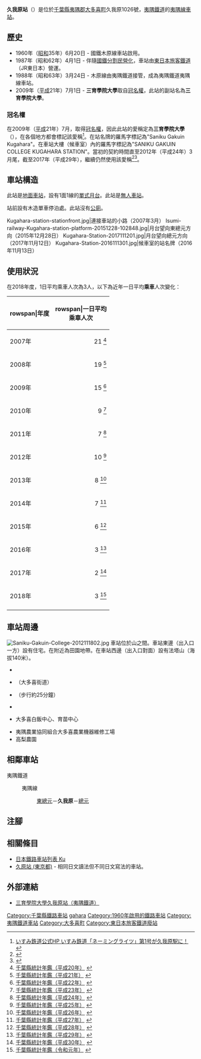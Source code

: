 {{NoteTA|G1=Transport
|T=zh-hans:久我原站;zh-hk:久我原站;zh-tw:久我原車站;
|1=zh-hans:久我原站;zh-hk:久我原站;zh-tw:久我原車站;
}}
{{Infobox station
|公司色 = yellow |namecolour = black
|站名 = 久我原
|圖片 = Isumi-railway-Kugahara-station-entrance-20151228-102718(cropped).jpg
|圖片說明 = 車站出入口與候車室（2015年12月28日）
|日文原名 = 久我原
|平假名 = くがはら
|羅馬拼音 = Kugahara
|副站名 = 三育學院大學
|電報略號 = クカ
|所在地 = {{JPN}}[[千葉縣|千葉縣]][[夷隅郡|夷隅郡]][[大多喜町|大多喜町]]久我原1026號
|座標 = {{coord|35|15|1.0|N|140|14|51.7|E|type:railwaystation_region:JP-24|display=inline,title}}
|車站構造 = [[地面車站|地面車站]]
|月台配置 = 1面1線
|啟用年月日 = 1960年（[[昭和|昭和]]35年）6月20日
|廢站年月日 = 
|乘客人數 = 3
|上下車人次 = 
|統計年度 = 2018
|轉車 = 
|全寬備註 = [[無人車站|無人車站]]
|adjacent = {{Adjacent stations|system=夷隅鐵道|line=夷隅線|left=東總元|right=總元|note-left=1.2km|note-mid=距離[[大原站_(千葉縣)|大原]]20.8km|note-right=1.4km}}
}}
'''久我原站'''（{{jpn|j=久我原駅|hg=くがはらえき|rm=Kugahara eki|f=y}}）是位於[[千葉縣|千葉縣]][[夷隅郡|夷隅郡]][[大多喜町|大多喜町]]久我原1026號，[[夷隅鐵道|夷隅鐵道]]的[[夷隅線|夷隅線]][[鐵路車站|車站]]。

== 歷史 ==
* 1960年（[[昭和|昭和]]35年）6月20日 - 國鐵木原線車站啟用。
* 1987年（昭和62年）4月1日 - 伴隨[[國鐵分割民營化|國鐵分割民營化]]，車站由[[東日本旅客鐵道|東日本旅客鐵道]]（JR東日本）營運。
* 1988年（昭和63年）3月24日 - 木原線由夷隅鐵道接管，成為夷隅鐵道夷隅線車站。
* 2009年（[[平成|平成]]21年）7月1日 - '''三育學院大學'''取自[[冠名權|冠名權]]，此站的副站名為'''三育學院大學'''。

=== 冠名權 ===
在2009年（[[平成|平成]]21年）7月，{{Translink|ja|三育学院大学|三育學院大學}}取得[[冠名權|冠名權]]，因此此站的愛稱定為'''三育學院大學'''（{{jpn|j=三育学院大学}}），在各個地方都會標記該愛稱<ref>[http://www.isumirail.co.jp/sponsor/namingrights/kugahara/index.html いすみ鉄道公式HP いすみ鉄道「ネーミングライツ」第1号が久我原駅に！] {{Wayback|url=http://www.isumirail.co.jp/sponsor/namingrights/kugahara/index.html |date=20100514185911 }}{{ja icon}}</ref>。在站名牌的羅馬字標記為"Saniku Gakuin Kugahara"。在車站大樓（候車室）內的羅馬字標記為"SANIKU GAKUIN COLLEGE KUGAHARA STATION"。當初的契約時間直至2012年（平成24年）3月尾，截至2017年（平成29年），繼續仍然使用該愛稱<ref>{{Cite web |url=http://www.isumirail.co.jp/ensen/stations/kugahara/index.html |title=三育学院大学久我原駅（いすみ鉄道） |accessdate=2021-01-11 |archive-date=2018-02-25 |archive-url=https://web.archive.org/web/20180225121759/http://www.isumirail.co.jp/ensen/stations/kugahara/index.html |dead-url=no }}</ref><ref>{{Cite web|title=ネーミングライツ募集 いすみ鉄道株式会社|url=https://www.isumirail.co.jp/namingrights.html|website=www.isumirail.co.jp|accessdate=2019-12-09|language=ja|archive-date=2019-06-22|archive-url=https://web.archive.org/web/20190622032840/https://www.isumirail.co.jp/namingrights.html|dead-url=no}}</ref>。

== 車站構造 ==
此站是[[地面車站|地面車站]]，設有1面1線的[[單式月台|單式月台]]。此站是[[無人車站|無人車站]]。

站前設有木造單車停泊處。此站沒有[[公廁|公廁]]。
<gallery>
Kugahara-station-stationfront.jpg|連接車站的小路（2007年3月）
Isumi-railway-Kugahara-station-platform-20151228-102848.jpg|月台望向東總元方向（2015年12月28日）
Kugahara-Station-2017111201.jpg|月台望向總元方向（2017年11月12日）
Kugahara-Station-2016111301.jpg|候車室的站名牌（2016年11月13日）
</gallery>

== 使用狀況 ==
在2018年度，1日平均乘車人次為3人，以下為近年一日平均'''乘車'''人次變化：

{| class="wikitable sortable"
|-
!rowspan|年度
!rowspan|一日平均<br>乘車人次
|-
|2007年
|style="text-align:right;"|21 <ref>[http://www.pref.chiba.lg.jp/toukei/toukeidata/nenkan/nenkan-h20.html#11 千葉縣統計年鑑（平成20年）] {{Wayback|url=http://www.pref.chiba.lg.jp/toukei/toukeidata/nenkan/nenkan-h20.html#11 |date=20170830194920 }}{{ja icon}}</ref>
|-
|2008年
|style="text-align:right;"|19 <ref>[http://www.pref.chiba.lg.jp/toukei/toukeidata/nenkan/nenkan-h21/index.html#a11 千葉縣統計年鑑（平成21年）] {{Wayback|url=http://www.pref.chiba.lg.jp/toukei/toukeidata/nenkan/nenkan-h21/index.html#a11 |date=20170830234256 }}{{ja icon}}</ref>
|-
|2009年
|style="text-align:right;"|15 <ref>[http://www.pref.chiba.lg.jp/toukei/toukeidata/nenkan/nenkan-h22/index.html#a11 千葉縣統計年鑑（平成22年）] {{Wayback|url=http://www.pref.chiba.lg.jp/toukei/toukeidata/nenkan/nenkan-h22/index.html#a11 |date=20170830195836 }}{{ja icon}}</ref>
|-
|2010年
|style="text-align:right;"|9 <ref>[http://www.pref.chiba.lg.jp/toukei/toukeidata/nenkan/nenkan-h23/index.html#a11 千葉縣統計年鑑（平成23年）] {{Wayback|url=http://www.pref.chiba.lg.jp/toukei/toukeidata/nenkan/nenkan-h23/index.html#a11 |date=20170830194602 }}{{ja icon}}</ref>
|-
|2011年
|style="text-align:right;"|7 <ref>[http://www.pref.chiba.lg.jp/toukei/toukeidata/nenkan/nenkan-h24/index.html#a11 千葉縣統計年鑑（平成24年）] {{Wayback|url=http://www.pref.chiba.lg.jp/toukei/toukeidata/nenkan/nenkan-h24/index.html#a11 |date=20170830195245 }}{{ja icon}}</ref>
|-
|2012年
|style="text-align:right;"|10 <ref>[http://www.pref.chiba.lg.jp/toukei/toukeidata/nenkan/nenkan-h25/index.html#a11 千葉縣統計年鑑（平成25年）] {{Wayback|url=http://www.pref.chiba.lg.jp/toukei/toukeidata/nenkan/nenkan-h25/index.html#a11 |date=20170830193518 }}{{ja icon}}</ref>
|-
|2013年
|style="text-align:right;"|8 <ref>[http://www.pref.chiba.lg.jp/toukei/toukeidata/nenkan/nenkan-h26/index.html#a11 千葉縣統計年鑑（平成26年）] {{Wayback|url=http://www.pref.chiba.lg.jp/toukei/toukeidata/nenkan/nenkan-h26/index.html#a11 |date=20170811105000 }}{{ja icon}}</ref>
|-
|2014年
|style="text-align:right;"|7 <ref>[http://www.pref.chiba.lg.jp/toukei/toukeidata/nenkan/nenkan-h27/index.html#a11 千葉縣統計年鑑（平成27年）] {{Wayback|url=http://www.pref.chiba.lg.jp/toukei/toukeidata/nenkan/nenkan-h27/index.html#a11 |date=20170811105502 }}{{ja icon}}</ref>
|-
|2015年
|style="text-align:right;"|6 <ref>[http://www.pref.chiba.lg.jp/toukei/toukeidata/nenkan/nenkan-h28/index.html#a11 千葉縣統計年鑑（平成28年）] {{Wayback|url=http://www.pref.chiba.lg.jp/toukei/toukeidata/nenkan/nenkan-h28/index.html#a11 |date=20200424142807 }}{{ja icon}}</ref>
|-
|2016年
|style="text-align:right;"|3 <ref>[http://www.pref.chiba.lg.jp/toukei/toukeidata/nenkan/nenkan-h29/index.html#a11 千葉縣統計年鑑（平成29年）] {{Wayback|url=http://www.pref.chiba.lg.jp/toukei/toukeidata/nenkan/nenkan-h29/index.html#a11 |date=20200424103245 }}{{ja icon}}</ref>
|-
|2017年
|style="text-align:right;"|2 <ref>[http://www.pref.chiba.lg.jp/toukei/toukeidata/nenkan/nenkan-h30/index.html#a11 千葉縣統計年鑑（平成30年）] {{Wayback|url=http://www.pref.chiba.lg.jp/toukei/toukeidata/nenkan/nenkan-h30/index.html#a11 |date=20200424114852 }}{{ja icon}}</ref>
|-
|2018年
|style="text-align:right;"|3 <ref>[https://www.pref.chiba.lg.jp/toukei/toukeidata/nenkan/nenkan-r1/index.html#a11 千葉縣統計年鑑（令和元年）] {{Wayback|url=https://www.pref.chiba.lg.jp/toukei/toukeidata/nenkan/nenkan-r1/index.html#a11 |date=20201208144347 }}{{ja icon}}</ref>
|-
|}

== 車站周邊 ==
[[File:Saniku-Gakuin-College-2012111802.jpg|thumb]]
車站位於山之間。車站東邊（出入口一方）設有住宅。在{{Translink|ja|夷隅川}}附近為田園地帶。在車站西邊（出入口對面）設有法塔山（海拔140米）。
* {{Translink|ja|国道465号|國道465號}}
* {{Translink|ja|国道297号|國道297號}}（大多喜街道）
* {{Translink|ja|三育学院大学|三育學院大學}}（步行約25分鐘）
* {{Translink|ja|道の駅たけゆらの里おおたき]|道之驛竹遊樂之里大多喜}}
* {{Translink|ja|いすみ農業協同組合|夷隅農業協同組合}}大多喜白飯中心、育苗中心
* 夷隅農業協同組合大多喜農業機器維修工場
* 高梨農園

== 相鄰車站 ==
; 夷隅鐵道
: {{Color|yellow|■}}夷隅線
:: [[東總元站|東總元]]－'''久我原'''－[[總元站|總元]]

== 注腳 ==
{{Reflist|2}}
== 相關條目 ==
{{commonscat|Kugahara Station (Chiba)}}
* [[日本鐵路車站列表_Ku|日本鐵路車站列表 Ku]]
* [[久原站_(東京都)|久原站 (東京都)]] - 相同日文讀法但不同日文寫法的車站。
== 外部連結 ==
* [http://www.isumirail.co.jp/ensen/stations/kugahara/index.html 三育學院大學久我原站（夷隅鐵道）] {{Wayback|url=http://www.isumirail.co.jp/ensen/stations/kugahara/index.html |date=20180225121759 }}{{ja icon}}
{{夷隅線}}
{{DEFAULTSORT:Kugahara}}
[[Category:千葉縣鐵路車站|Category:千葉縣鐵路車站]]
[[Category:日本鐵路車站_Ku|gahara]]
[[Category:1960年啟用的鐵路車站|Category:1960年啟用的鐵路車站]]
[[Category:夷隅鐵道車站|Category:夷隅鐵道車站]]
[[Category:大多喜町|Category:大多喜町]]
[[Category:東日本旅客鐵道廢站|Category:東日本旅客鐵道廢站]]
